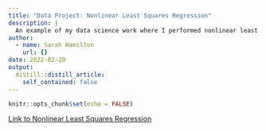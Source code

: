 ```yaml
---
title: "Data Project: Nonlinear Least Squares Regression"
description: |
  An example of my data science work where I performed nonlinear least squares regression on lizard data.
author:
  - name: Sarah Hamilton
    url: {}
date: 2022-02-20
output:
  distill::distill_article:
    self_contained: false
---
```



```r
knitr::opts_chunk$set(echo = FALSE)
```

<a href="file:///Users/sarahhamilton/Desktop/Bren%20Winter%202022/ESM%20244/Homework/esm244-w2022-hw2/a2_task2_hamilton_sarah.html" target="_blank">Link to Nonlinear Least Squares Regression</a>


